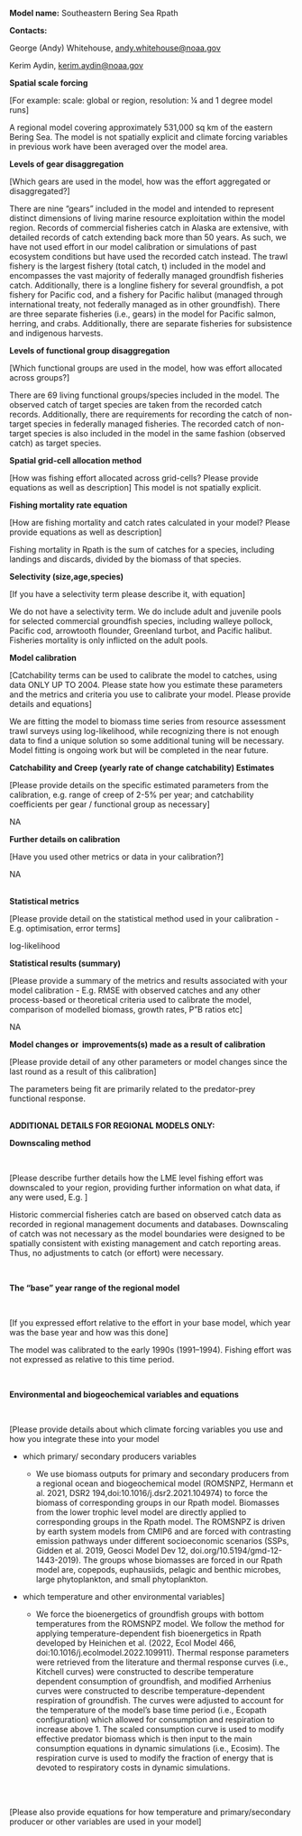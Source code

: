 **Model name:** Southeastern Bering Sea Rpath

**Contacts:**

George (Andy) Whitehouse, [andy.whitehouse\@noaa.gov](mailto:andy.whitehouse@noaa.gov)

Kerim Aydin, [kerim.aydin\@noaa.gov](mailto:kerim.aydin@noaa.gov)

**Spatial scale forcing**

\[For example: scale: global or region, resolution: ¼ and 1 degree model runs\] 

A regional model covering approximately 531,000 sq km of the eastern Bering Sea. The model is not spatially explicit and climate forcing variables in previous work have been averaged over the model area.

**Levels of gear disaggregation**

\[Which gears are used in the model, how was the effort aggregated or disaggregated?\] 

There are nine “gears” included in the model and intended to represent distinct dimensions of living marine resource exploitation within the model region. Records of commercial fisheries catch in Alaska are extensive, with detailed records of catch extending back more than 50 years. As such, we have not used effort in our model calibration or simulations of past ecosystem conditions but have used the recorded catch instead. The trawl fishery is the largest fishery (total catch, t) included in the model and encompasses the vast majority of federally managed groundfish fisheries catch. Additionally, there is a longline fishery for several groundfish, a pot fishery for Pacific cod, and a fishery for Pacific halibut (managed through international treaty, not federally managed as in other groundfish). There are three separate fisheries (i.e., gears) in the model for Pacific salmon, herring, and crabs. Additionally, there are separate fisheries for subsistence and indigenous harvests.

**Levels of functional group disaggregation**

\[Which functional groups are used in the model, how was effort allocated across groups?\] 

There are 69 living functional groups/species included in the model. The observed catch of target species are taken from the recorded catch records. Additionally, there are requirements for recording the catch of non-target species in federally managed fisheries. The recorded catch of non-target species is also included in the model in the same fashion (observed catch) as target species.

**Spatial grid-cell allocation method**

\[How was fishing effort allocated across grid-cells? Please provide equations as well as description\] This model is not spatially explicit.

**Fishing mortality rate equation**

\[How are fishing mortality and catch rates calculated in your model? Please provide equations as well as description\]

Fishing mortality in Rpath is the sum of catches for a species, including landings and discards, divided by the biomass of that species.\

**Selectivity (size,age,species)**

\[If you have a selectivity term please describe it, with equation\] 

We do not have a selectivity term. We do include adult and juvenile pools for selected commercial groundfish species, including walleye pollock, Pacific cod, arrowtooth flounder, Greenland turbot, and Pacific halibut. Fisheries mortality is only inflicted on the adult pools. 

**Model calibration**

\[Catchability terms can be used to calibrate the model to catches, using data ONLY UP TO 2004. Please state how you estimate these parameters and the metrics and criteria you use to calibrate your model. Please provide details and equations\]  

We are fitting the model to biomass time series from resource assessment trawl surveys using log-likelihood, while recognizing there is not enough data to find a unique solution so some additional tuning will be necessary. Model fitting is ongoing work but will be completed in the near future. 

**Catchability and Creep (yearly rate of change catchability) Estimates**

\[Please provide details on the specific estimated parameters from the calibration, e.g. range of creep of 2-5% per year; and catchability coefficients per gear / functional group as necessary\] 

NA

**Further details on calibration**

\[Have you used other metrics or data in your calibration?\]

NA

\
**Statistical metrics**

\[Please provide detail on the statistical method used in your calibration - E.g. optimisation, error terms\]

log-likelihood

**Statistical results (summary)**

\[Please provide a summary of the metrics and results associated with your model calibration - E.g. RMSE with observed catches and any other process-based or theoretical criteria used to calibrate the model, comparison of modelled biomass, growth rates, P”B ratios etc\]  

NA

**Model changes or  improvements(s) made as a result of calibration**

\[Please provide detail of any other parameters or model changes since the last round as a result of this calibration\]

The parameters being fit are primarily related to the predator-prey functional response. 

\
**ADDITIONAL DETAILS FOR REGIONAL MODELS ONLY:**

**Downscaling method**

\

\[Please describe further details how the LME level fishing effort was downscaled to your region, providing further information on what data, if any were used, E.g. \]  

Historic commercial fisheries catch are based on observed catch data as recorded in regional management documents and databases. Downscaling of catch was not necessary as the model boundaries were designed to be spatially consistent with existing management and catch reporting areas. Thus, no adjustments to catch (or effort) were necessary.

\

**The “base” year range of the regional model**

\

\[If you expressed effort relative to the effort in your base model, which year was the base year and how was this done\] 

The model was calibrated to the early 1990s (1991–1994). Fishing effort was not expressed as relative to this time period.

\

**Environmental and biogeochemical variables and equations**

\

\[Please provide details about which climate forcing variables you use and how you integrate these into your model

-   which primary/ secondary producers variables

    -   We use biomass outputs for primary and secondary producers from a regional ocean and biogeochemical model (ROMSNPZ, Hermann et al. 2021, DSR2 194,doi:10.1016/j.dsr2.2021.104974) to force the biomass of corresponding groups in our Rpath model. Biomasses from the lower trophic level model are directly applied to corresponding groups in the Rpath model. The ROMSNPZ is driven by earth system models from CMIP6 and are forced with contrasting emission pathways under different socioeconomic scenarios (SSPs, Gidden et al. 2019, Geosci Model Dev 12, doi.org/10.5194/gmd-12-1443-2019). The groups whose biomasses are forced in our Rpath model are, copepods, euphausiids, pelagic and benthic microbes, large phytoplankton, and small phytoplankton.

-   which temperature and other environmental variables\]

    -   We force the bioenergetics of groundfish groups with bottom temperatures from the ROMSNPZ model. We follow the method for applying temperature-dependent fish bioenergetics in Rpath developed by Heinichen et al. (2022, Ecol Model 466, doi:10.1016/j.ecolmodel.2022.109911). Thermal response parameters were retrieved from the literature and thermal response curves (i.e., Kitchell curves) were constructed to describe temperature dependent consumption of groundfish, and modified Arrhenius curves were constructed to describe temperature-dependent respiration of groundfish. The curves were adjusted to account for the temperature of the model’s base time period (i.e., Ecopath configuration) which allowed for consumption and respiration to increase above 1. The scaled consumption curve is used to modify effective predator biomass which is then input to the main consumption equations in dynamic simulations (i.e., Ecosim). The respiration curve is used to modify the fraction of energy that is devoted to respiratory costs in dynamic simulations.

\
\

\[Please also provide equations for how temperature and primary/secondary producer or other variables are used in your model\]

\

